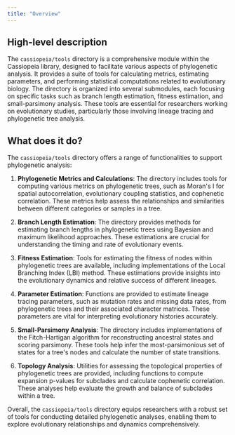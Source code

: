 ```yaml
---
title: "Overview"
---
```


## High-level description

The `cassiopeia/tools` directory is a comprehensive module within the Cassiopeia library, designed to facilitate various aspects of phylogenetic analysis. It provides a suite of tools for calculating metrics, estimating parameters, and performing statistical computations related to evolutionary biology. The directory is organized into several submodules, each focusing on specific tasks such as branch length estimation, fitness estimation, and small-parsimony analysis. These tools are essential for researchers working on evolutionary studies, particularly those involving lineage tracing and phylogenetic tree analysis.

## What does it do?

The `cassiopeia/tools` directory offers a range of functionalities to support phylogenetic analysis:

1. **Phylogenetic Metrics and Calculations**: The directory includes tools for computing various metrics on phylogenetic trees, such as Moran's I for spatial autocorrelation, evolutionary coupling statistics, and cophenetic correlation. These metrics help assess the relationships and similarities between different categories or samples in a tree.

2. **Branch Length Estimation**: The directory provides methods for estimating branch lengths in phylogenetic trees using Bayesian and maximum likelihood approaches. These estimations are crucial for understanding the timing and rate of evolutionary events.

3. **Fitness Estimation**: Tools for estimating the fitness of nodes within phylogenetic trees are available, including implementations of the Local Branching Index (LBI) method. These estimations provide insights into the evolutionary dynamics and relative success of different lineages.

4. **Parameter Estimation**: Functions are provided to estimate lineage tracing parameters, such as mutation rates and missing data rates, from phylogenetic trees and their associated character matrices. These parameters are vital for interpreting evolutionary histories accurately.

5. **Small-Parsimony Analysis**: The directory includes implementations of the Fitch-Hartigan algorithm for reconstructing ancestral states and scoring parsimony. These tools help infer the most-parsimonious set of states for a tree's nodes and calculate the number of state transitions.

6. **Topology Analysis**: Utilities for assessing the topological properties of phylogenetic trees are provided, including functions to compute expansion p-values for subclades and calculate cophenetic correlation. These analyses help evaluate the growth and balance of subclades within a tree.

Overall, the `cassiopeia/tools` directory equips researchers with a robust set of tools for conducting detailed phylogenetic analyses, enabling them to explore evolutionary relationships and dynamics comprehensively.